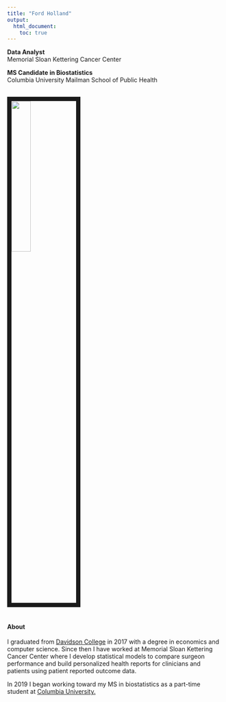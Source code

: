 ```yaml
---
title: "Ford Holland"
output: 
  html_document:
    toc: true
---
```



**Data Analyst** <br>
Memorial Sloan Kettering Cancer Center <br>

**MS Candidate in Biostatistics** <br>
Columbia University Mailman School of Public Health

<br><img src="images/ford_holland.jpg" style="width:30%; border:10px solid"><br><br>


#### About 

I graduated from [Davidson College](https://www.davidson.edu) in 2017 with a degree in economics and computer science. Since then I have worked at Memorial Sloan Kettering Cancer Center where I develop statistical models to compare surgeon performance and build personalized health reports for clinicians and patients using patient reported outcome data. 

In 2019 I began working toward my MS in biostatistics as a part-time student at [Columbia University.](http://www.mailman.columbia.edu/academic-departments/biostatistics)













